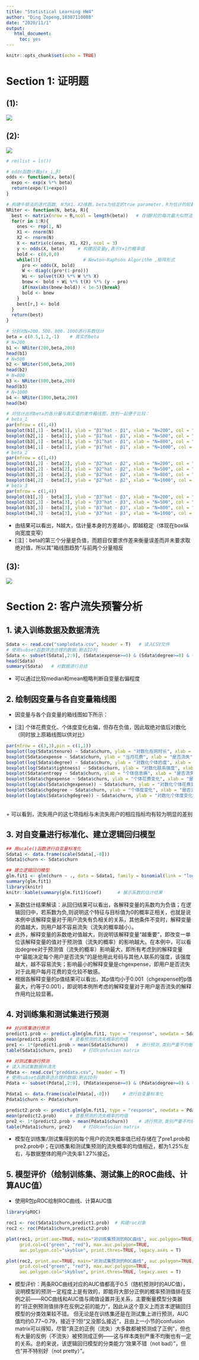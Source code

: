 ---
title: "Statistical Learning HW4"
author: "Ding Zepeng,18307110088"
date: "2020/11/1"
output:
   html_document:
     toc: yes
---

```{r setup, include=FALSE}
knitr::opts_chunk$set(echo = TRUE)
```

# Section 1: 证明题

## (1):
![](1.jpg)

## (2):
![](2.jpg)

```{r}
# rm(list = ls())

# odds函数计算p(x_i,β)
odds <- function(x, beta){
  expo <- exp(x %*% beta)
  return(expo/(1+expo))
}

# 构建牛顿法的迭代函数, N为X1、X2维数，beta为给定的true parameter，R为估计的轮数
NRiter <- function(N, beta, R){
  best <- matrix(nrow = R,ncol = length(beta))   # 存储R轮的每次最大似然法估计出的值
  for(r in 1:R){
    ones <- rep(1, N)
    X1 <- rnorm(N)
    X2 <- rnorm(N)
    X <- matrix(c(ones, X1, X2), ncol = 3)
    y <- odds(X, beta)     # 构建因变量y,表示Y=1的概率值
    bold <- c(0,0,0)
    while(1){                # Newton-Raphson Algorithm ,矩阵形式
      pro <- odds(X, bold)
      W <- diag(c(pro*(1-pro)))
      Wi <- solve(t(X) %*% W %*% X)
      bnew <- bold + Wi %*% t(X) %*% (y - pro)
      if(max(abs(bnew-bold)) < 1e-5){break}
      bold <- bnew
    }
    best[r,] <- bold
  }
  return(best)
}

# 分别对N=200，500，800，1000进行系数估计
beta = c(0.5,1.2,-1)    # 真实的beta
# N=200
b1 <- NRiter(200,beta,200)
head(b1)
# N=500
b2 <- NRiter(500,beta,200)
head(b2)
# N=800
b3 <- NRiter(800,beta,200)
head(b3)
# N=1000
b4 <- NRiter(1000,beta,200)
head(b4)

# 对估计出的beta的各分量与真实值的差作箱线图，放到一起便于比较：
# beta_1
par(mfrow = c(1,4))
boxplot(b1[,1] - beta[1], ylab = "β1^hat - β1", xlab = "N=200", col = "blue")
boxplot(b2[,1] - beta[1], ylab = "β1^hat - β1", xlab = "N=500", col = "blue")
boxplot(b3[,1] - beta[1], ylab = "β1^hat - β1", xlab = "N=800", col = "blue")
boxplot(b4[,1] - beta[1], ylab = "β1^hat - β1", xlab = "N=1000", col = "blue")
# beta_2
par(mfrow = c(1,4))
boxplot(b1[,2] - beta[2], ylab = "β2^hat - β2", xlab = "N=200", col = "blue")
boxplot(b2[,2] - beta[2], ylab = "β2^hat - β2", xlab = "N=500", col = "blue")
boxplot(b3[,2] - beta[2], ylab = "β2^hat - β2", xlab = "N=800", col = "blue")
boxplot(b4[,2] - beta[2], ylab = "β2^hat - β2", xlab = "N=1000", col = "blue")
# beta_3
par(mfrow = c(1,4))
boxplot(b1[,3] - beta[3], ylab = "β3^hat - β3", xlab = "N=200", col = "blue")
boxplot(b2[,3] - beta[3], ylab = "β3^hat - β3", xlab = "N=500", col = "blue")
boxplot(b3[,3] - beta[3], ylab = "β3^hat - β3", xlab = "N=800", col = "blue")
boxplot(b4[,3] - beta[3], ylab = "β3^hat - β3", xlab = "N=1000", col = "blue")
```

+ 由结果可以看出，N越大，估计量本身的方差越小，即越稳定（体现在box纵向宽度变窄）
+ [注]：beta的第三个分量是负值，而题目仅要求作差来衡量误差而并未要求取绝对值，所以其”箱线图趋势“与前两个分量相反

## (3):
![](3.jpg)


# Section 2: 客户流失预警分析

## 1. 读入训练数据及数据清洗

```{r}
Sdata <- read.csv("sampledata.csv", header = T)   # 读入CSV文件
# 使用subset函数筛选合理的数据;删去ID列
Sdata <- subset(Sdata[,2:9], (Sdata$expense>=0) & (Sdata$degree>=0) & (Sdata$tightness>=0) )
head(Sdata)
summary(Sdata)   # 对数据进行总结
```
+ 可以通过比较median和mean粗略判断自变量右偏程度
<br>

## 2. 绘制因变量与各自变量箱线图

+ 因变量与各个自变量的箱线图如下所示：<br>

+ [注] 个体花费变化、个体度变化右偏，但存在负值，因此取绝对值后对数化（同时放上原箱线图以供对比）

```{r}
par(mfrow = c(3,3),pin = c(1,1))
boxplot(log(Sdata$tenure) ~ Sdata$churn, ylab = "对数化在网时长", xlab = "是否流失", col = c("blue","red"))
boxplot(Sdata$expense ~ Sdata$churn, ylab = "当月花费", xlab = "是否流失", col = c("blue","red"))
boxplot(log(Sdata$degree) ~ Sdata$churn, ylab = "对数化个体的度", xlab = "是否流失", col = c("blue","red"))
boxplot(log(Sdata$tightness) ~ Sdata$churn, ylab = "对数化联系强度", xlab = "是否流失", col = c("blue","red"))
boxplot(Sdata$entropy ~ Sdata$churn, ylab = "个体信息熵", xlab = "是否流失", col = c("blue","red"))
boxplot(Sdata$chgexpense ~ Sdata$churn, ylab = "个体花费变化", xlab = "是否流失", col = c("blue","red"))
boxplot(log(abs(Sdata$chgexpense)) ~ Sdata$churn, ylab = "对数化个体花费变化（绝对值）", xlab = "是否流失", col = c("blue","red"))
boxplot(Sdata$chgdegree ~ Sdata$churn, ylab = "个体度变化", xlab = "是否流失", col = c("blue","red"))
boxplot(log(abs(Sdata$chgdegree)) ~ Sdata$churn, ylab = "对数化个体度变化（绝对值）", xlab = "是否流失", col = c("blue","red"))
```
<br>
+ 可以看到，流失用户的这七项指标与未流失用户的相应指标均有较为明显的差别
<br>

## 3. 对自变量进行标准化、建立逻辑回归模型

```{r}
## 用scale()函数进行自变量标准化
Sdata1 <- data.frame(scale(Sdata[,-8]))
Sdata1$churn <- Sdata$churn

## 建立逻辑回归模型
glm.fit1 <- glm(churn ~ ., data = Sdata1, family = binomial(link = "logit"))
summary(glm.fit1)
library(knitr)
knitr::kable(summary(glm.fit1)$coef)      # 展示系数的估计结果

```

+ 系数估计结果解读：从回归结果可以看出，各解释变量的系数均为负值；在逻辑回归中，若系数为负,则说明这个特征与目标值为0的概率正相关，也就是说本例中该解释变量对于用户流失有负相关的关系，其他条件不变时，解释变量的值越大，则用户越不容易流失（流失的概率越小）。<br>
+ 此外，解释变量的系数绝对值越大，则说明该解释变量“越重要”，即改变一单位该解释变量的值对于预测值（流失的概率）的影响越大。在本例中，可以看出degree对于预测值（流失的概率）影响最大，即所有考虑到的解释变量中“最能决定每个用户是否流失”的是他用此号码与其他人联系的强度，该强度越大，越不容易流失；影响最小的解释变量是chgexpense，即用户是否流失对于此用户每月花费的变化较不敏感。
+ 根据各解释变量的p值结果可以看出，其p值均小于0.001（chgexpense的p值最大，约等于0.001），即说明本例所考虑的解释变量对于用户是否流失的解释作用均比较显著。


## 4. 对训练集和测试集进行预测

```{r}
## 对训练集进行预测
predict1.prob <- predict.glm(glm.fit1, type = "response", newdata = Sdata1)    # 预测流失概率
mean(predict1.prob)     # 查看预测的流失概率的均值
pre1 <- 1*(predict1.prob > mean(Sdata1$churn))   # 进行预测,类别严重不均衡因此以正反例之比作为阈值
table(Sdata1$churn, pre1)    # 打印confusion matrix

## 对测试集进行预测
# 读入测试集数据并清洗
Pdata <- read.csv("preddata.csv", header = T)
# 使用subset函数筛选合理的数据;删去ID列
Pdata <- subset(Pdata[,2:9], (Pdata$expense>=0) & (Pdata$degree>=0) & (Pdata$tightness>=0) )

Pdata1 <- data.frame(scale(Pdata[,-8]))     # 进行自变量标准化
Pdata1$churn <- Pdata$churn

predict2.prob <- predict.glm(glm.fit1, type = "response", newdata = Pdata1)    # 预测流失概率
mean(predict2.prob)     # 查看预测的流失概率的均值
pre2 <- 1*(predict2.prob > mean(Pdata1$churn))    # 进行预测,类别严重不均衡因此以正反例之比作为阈值
table(Pdata1$churn, pre2)    # 打印confusion matrix

```

+ 模型在训练集/测试集得到的每个用户的流失概率值已经存储在了pre1.prob和pre2.prob中；在训练集和测试集预测的流失概率的均值相近，都为1.25%左右，与数据整体的用户流失率1.27%接近。


## 5. 模型评价（绘制训练集、测试集上的ROC曲线、计算AUC值）

+ 使用R包pROC绘制ROC曲线、计算AUC值

```{r}
library(pROC)

roc1 <- roc(Sdata1$churn,predict1.prob)  # 构建roc对象
roc2 <- roc(Pdata1$churn,predict2.prob)

plot(roc1, print.auc=TRUE, main="对训练集预测的ROC曲线", auc.polygon=TRUE, grid=c(0.1, 0.2),
     grid.col=c("green", "red"), max.auc.polygon=TRUE,
     auc.polygon.col="skyblue", print.thres=TRUE, legacy.axes = T)        #画出ROC曲线，标出坐标，并标出AUC的值

plot(roc2, print.auc=TRUE, main="对测试集预测的ROC曲线", auc.polygon=TRUE, grid=c(0.1, 0.2),
     grid.col=c("green", "red"), max.auc.polygon=TRUE,
     auc.polygon.col="skyblue", print.thres=TRUE, legacy.axes = T)

```


+ 模型评价：两条ROC曲线对应的AUC值都高于0.5（随机预测时的AUC值），说明模型的预测一定程度上是有效的，即能将大部分正例的概率预测值排在反例之前——ROC曲线和AUC值与阈值设置并无关系，主要衡量模型分类器的“将正例预测值排序在反例之前的能力”，因此从这个意义上而言本逻辑回归模型的分类效果较不错。
但无论是在训练集还是在测试集上进行预测，AUC值均约0.77~0.79，接近于1但“又没那么接近”，且由上一小节的confusion matrix可以得知，尽管“真正的正例（流失）大多数都被预测成了正例”，但也有大量的反例（不流失）被预测成正例——这与样本类别严重不均衡也有一定的关系。总的来说，该逻辑回归模型的分类能力“效果不错（not bad）”，但也“并不特别好（not pretty）”。

